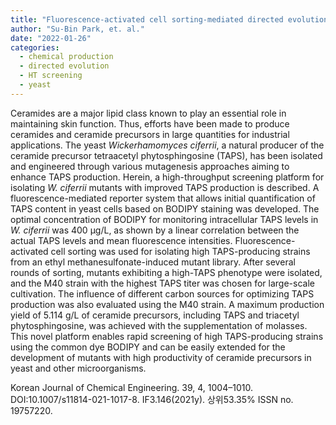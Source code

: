 ```yaml
---
title: "Fluorescence-activated cell sorting-mediated directed evolution of Wickerhamomyces ciferrii for enhanced production of tetraacetyl phytosphingosine"
author: "Su-Bin Park, et. al."
date: "2022-01-26"
categories:
  - chemical production
  - directed evolution
  - HT screening
  - yeast  
---
```


Ceramides are a major lipid class known to play an essential role in maintaining skin function. Thus, efforts have been made to produce ceramides and ceramide precursors in large quantities for industrial applications. The yeast *Wickerhamomyces ciferrii*, a natural producer of the ceramide precursor tetraacetyl phytosphingosine (TAPS), has been isolated and engineered through various mutagenesis approaches aiming to enhance TAPS production. Herein, a high-throughput screening platform for isolating *W. ciferrii* mutants with improved TAPS production is described. A fluorescence-mediated reporter system that allows initial quantification of TAPS content in yeast cells based on BODIPY staining was developed. The optimal concentration of BODIPY for monitoring intracellular TAPS levels in *W. ciferrii* was 400 µg/L, as shown by a linear correlation between the actual TAPS levels and mean fluorescence intensities. Fluorescence-activated cell sorting was used for isolating high TAPS-producing strains from an ethyl methanesulfonate-induced mutant library. After several rounds of sorting, mutants exhibiting a high-TAPS phenotype were isolated, and the M40 strain with the highest TAPS titer was chosen for large-scale cultivation. The influence of different carbon sources for optimizing TAPS production was also evaluated using the M40 strain. A maximum production yield of 5.114 g/L of ceramide precursors, including TAPS and triacetyl phytosphingosine, was achieved with the supplementation of molasses. This novel platform enables rapid screening of high TAPS-producing strains using the common dye BODIPY and can be easily extended for the development of mutants with high productivity of ceramide precursors in yeast and other microorganisms.

Korean Journal of Chemical Engineering. 39, 4, 1004--1010. DOI:10.1007/s11814-021-1017-8. IF3.146(2021y). 상위53.35% ISSN no. 19757220.
